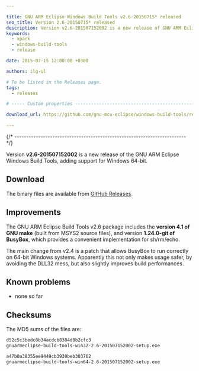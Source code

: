 ```yaml
---

title: GNU ARM Eclipse Windows Build Tools v2.6-20150715* released
seo_title: Version 2.6-20150715* released
description: Version v2.6-201507152002 is a new release of GNU ARM Eclipse Windows Build Tools.
keywords:
  - xpack
  - windows-build-tools
  - release

date: 2015-07-15 12:00:00 +0300

authors: ilg-ul

# To be listed in the Releases page.
tags:
  - releases

# ----- Custom properties -----------------------------------------------------

download_url: https://github.com/gnu-mcu-eclipse/windows-build-tools/releases/tag/v2.6/

---
```



{/* ------------------------------------------------------------------------ */}

Version **v2.6-201507152002** is a new release of the GNU ARM Eclipse Windows Build Tools, adding support for Windows 64-bit.

<!-- truncate -->

<PageMetadata title={frontMatter.seo_title} />

## Download

The binary files are available from <a href={frontMatter.download_url}>GitHub Releases</a>.

## Improvements

The GNU ARM Eclipse Build Tools v2.6 package includes the **version 4.1 of GNU make** (built from MSYS2 source files), and version **1.24.0-git of BusyBox**, which provides a convenient implementation for sh/rm/echo.

The main change from v2.4 is a patch that allows BusyBox to run correctly on 64-bit Windows systems. Apparently this not only makes usage safer, by avoiding the DLL32 mess, but also slightly improves build performances.

## Known problems

* none so far

## Checksums

The MD5 sums of the files are:

```txt
d52c5c3bedc8b34acdcb8384d8b2cfc3
gnuarmeclipse-build-tools-win32-2.6-201507152002-setup.exe

a47b0a38355ee9449cb3930beb303762
gnuarmeclipse-build-tools-win64-2.6-201507152002-setup.exe
```
